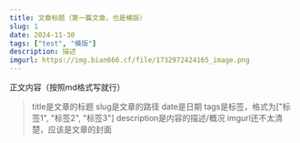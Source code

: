 ```yaml
---
title: 文章标题（第一篇文章，也是模版）
slug: 1
date: 2024-11-30
tags: ["test", "模版"]
description: 描述
imgurl: https://img.bian666.cf/file/1732972424165_image.png
---
```



正文内容（按照md格式写就行）

> title是文章的标题
slug是文章的路径
date是日期
tags是标签，格式为["标签1", "标签2", "标签3"]
description是内容的描述/概况
imgurl还不太清楚，应该是文章的封面
